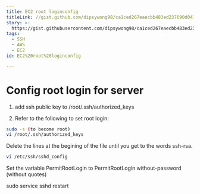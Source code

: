 ```yaml
---
title: EC2 root loginconfig
titleLink: //gist.github.com/dipsywong98/ca1ced267eaecbb483ed237690d04140
story: >-
  https://gist.githubusercontent.com/dipsywong98/ca1ced267eaecbb483ed237690d04140/raw/EC2-root-login-config.md
tags:
  - SSH
  - AWS
  - EC2
id: EC2%20root%20loginconfig

---
```

# Config root login for server

1. add ssh public key to /root/.ssh/authorized_keys

2. Refer to the following to set root login:

```sh
sudo -s (to become root)
vi /root/.ssh/authorized_keys
```
Delete the lines at the begining of the file until you get to the words ssh-rsa.

```sh
vi /etc/ssh/sshd_config
```
Set the variable PermitRootLogin to PermitRootLogin without-password (without quotes)

sudo service sshd restart
    